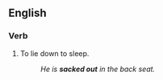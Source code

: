 ==English==

===Verb===
{{en-verb|inf=to [[sack]] [[out]]|sacks out|sacking out|sacked out}}

# {{idiom}} To lie down to sleep.
#: ''He is '''sacked out''' in the back seat.''